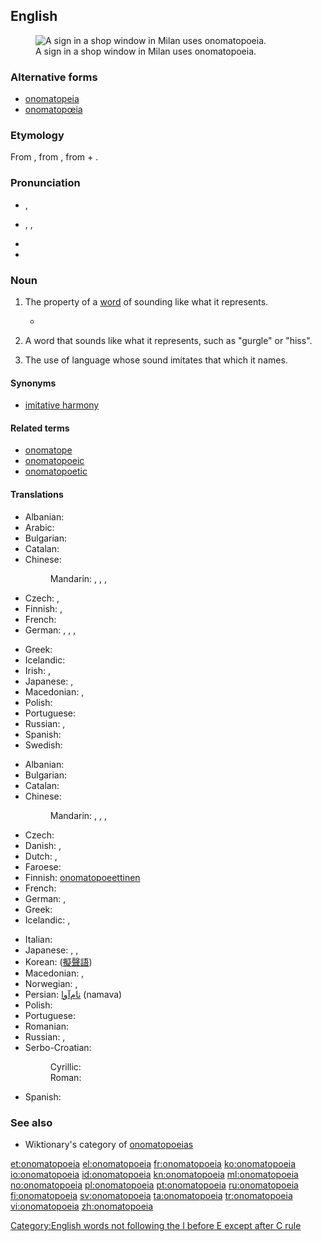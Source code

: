 {{also|onomatopœia}}
==English==
{{was wotd|2006|April|10}}
{{wikipedia}}
[[Image:Clocks no tic tac.JPG|thumb|right|A sign in a shop window in Milan uses onomatopoeia.]]

===Alternative forms===
* [[onomatopeia]]
* [[onomatopœia]]

===Etymology===
From {{etyl|grc|en}} {{term|ὀνοματοποιία|sc=polytonic|tr=onomatopoiia||the coining of a word in imitation of a sound|lang=grc}}, from {{term|ὀνοματοποιέω|sc=polytonic|tr=onomatopoieo||to coin names|lang=grc}}, from {{term|ὄνομα|sc=polytonic|tr=onoma||name|lang=grc}} + {{term|ποιέω|sc=polytonic|tr=poieo||to make, to do, to produce|lang=grc}}.

===Pronunciation===
* {{a|RP}} {{IPA|/ˌɒnəˌmætəˈpiə/}}, {{X-SAMPA|/%Qn@%m{t@"pi@/}}
* {{a|US}} {{enPR|än'ə-măt'ə-pēʹə ''or'' än'ə-mät'ə-pēʹə}}, {{IPA|/ˌɑːnəˌmætəˈpiə/|/ˌɑːnəˌmɑːtəˈpiə/}}, {{X-SAMPA|/%A:n@%m{t@"pi@/|/%A:n@%mA:t@"pi@/}}
* {{audio|en-us-onomatopoeia.ogg|Audio (US)}}
* {{rhymes|iə}}

===Noun===
{{en-noun|s|pl2=onomatopoeiae|-}}

# {{uncountable}} The property of a [[word]] of sounding like what it represents.
#* {{quote-book
|year= 1553
|year_published= 1909
|author= [[w:Thomas Wilson (rhetorician)|Thomas Wilson]], {{w|Desiderius Erasmus}}
|by= 
|title= Arte of Rhetorique
|url= http://books.google.com/books?id=6p0xbOGIz2MC&pg=PA173
|original= 
|chapter= 
|section= 
|isbn= 
|edition= 
|publisher= Clarendon Press
|location= Oxford
|editor= 
|volume= 
|page= 
|passage= A woorde making called of the Grecians '''''Onomatapoia''''', is when wee make wordes of our owne minde, such as bee derived from the nature of things. 
}}
# {{countable}} A word that sounds like what it represents, such as "gurgle" or "hiss".
# {{uncountable|rhetoric}} The use of language whose sound imitates that which it names.

====Synonyms====
* [[imitative harmony]]

====Related terms====
* [[onomatope]]
* [[onomatopoeic]]
* [[onomatopoetic]]

====Translations====
{{trans-top|property of a word of sounding like what it represents}}
* Albanian: {{t-|sq|onomatope}}
* Arabic: {{t-|ar|محاكاة صوتية|f|tr=muHākāa Sawtiyya}}
* Bulgarian: {{t+|bg|ономатопея|f|tr=onomatopeja}}
* Catalan: {{t-|ca|onomatopeia|f}}
* Chinese:
*: Mandarin: {{t|cmn|象聲|sc=Hani}},  {{t|cmn|象声|tr=xiàngshēng|sc=Hani}},  {{t|cmn|擬聲|sc=Hani}},  {{t|cmn|拟声|tr=nǐshēng|sc=Hani}}
* Czech: {{t-|cs|onomatopoie|f}}, {{t-|cs|zvukomalba|f}}
* Finnish: {{t-|fi|onomatopoeettisuus}},  {{t+|fi|onomatopoesia}}
* French: {{t+|fr|onomatopée|f}}
* German: {{t-|de|Onomatopoese|f}}, {{t+|de|Onomatopöie|f}},  {{t+|de|Lautmalerei}},  {{t-|de|Schallnachahmung|f}}
{{trans-mid}}
* Greek: {{t+|el|ονοματοποιία|f|tr=onomatopoiía|sc=Grek}}
* Icelandic: {{t+|is|hljóðgerving|f}}
* Irish: {{t-|ga|onamataipé|f}}, {{t-|ga|fuaimfhoclaíocht|f}}
* Japanese: {{t-|ja|擬音|tr=ぎおん, gion}},  {{t-|ja|擬声|tr=ぎせい, gisei}}
* Macedonian: {{t-|mk|ономатопеја|f|tr=onomatopéja}},  {{t-|mk|подражавање|n|tr=podražávanje}}
* Polish: {{t+|pl|onomatopeja|f}}
* Portuguese: {{t+|pt|onomatopeia|f}}
* Russian: {{t+|ru|звукоподражание|n|tr=zvukopodražánije}},  {{t+|ru|ономатопея|f|tr=onomatopéja}}
* Spanish: {{t+|es|onomatopeya|f}}
* Swedish: {{t+|sv|onomatopoetikon}}
{{trans-bottom}}

{{trans-top|word that sounds like what it represents}}
* Albanian: {{t-|sq|onomatopeik}}
* Bulgarian: {{t+|bg|ономатопея|f}}
* Catalan: {{t-|ca|onomatopeia|f}}
* Chinese:
*: Mandarin: {{t|cmn|象聲詞|sc=Hani}},  {{t|cmn|象声词|tr=xiàngshēngcí|sc=Hani}}, {{t|cmn|擬聲語|sc=Hani}},  {{t|cmn|拟声语|tr=nǐshēngyǔ|sc=Hani}}
* Czech: {{t-|cs|onomatopoion|n}}
* Danish: {{t+|da|onomatopoietikon}}, {{t+|da|lydord}}
* Dutch: {{t+|nl|onomatopee|f}}, {{t+|nl|klanknabootsing|f}}
* Faroese: {{t-|fo|ljóðorð|n}}
* Finnish: [[onomatopoeettinen#Finnish|onomatopoeettinen]] {{t+|fi|sana}}
* French: {{t+|fr|onomatopée|f}}
* German: {{t-|de|Onomatopoese|f}}, {{t+|de|Onomatopöie|f}}
* Greek: {{t+|el|ονοματοποιία|f|tr=onomatopoiía|sc=Grek}}
* Icelandic: {{t-|is|hljóðlíkingarorð|n}}, {{t+|is|hljóðgervingur|m}}
{{trans-mid}}
* Italian: {{t+|it|onomatopea}}
* Japanese: {{t-|ja|擬音語|tr=ぎおんご, giongo}},  {{t-|ja|擬声語|tr=ぎせいご, giseigo}}, {{t+|ja|オノマトペ|tr=onomatope|sc=Jpan}}
* Korean: {{t+|ko|의성어|tr=eui-seong-eo|sc=Hang}} ([[擬聲語]])
* Macedonian: {{t-|mk|ономатопеја|f|tr=onomatopéja}},  {{t-|mk|подражавање|n|tr=podražávanje}}
* Norwegian: {{t-|no|lydord}},  {{t+|no|onomatopoetikon}}
* Persian: [[نام‌آوا]] (namava)
* Polish: {{t+|pl|onomatopeja|f}}
* Portuguese: {{t+|pt|onomatopeia}}
* Romanian: {{t+|ro|onomatopee|f}}
* Russian: {{t+|ru|звукоподражание|n|tr=zvukopodražánije}},  {{t+|ru|ономатопея|f|tr=onomatopéja}}
* Serbo-Croatian:
*: Cyrillic: {{t-|sh|ономатопеја|f|alt=ономатопе́ја|sc=Cyrl}}
*: Roman: {{t-|sh|onomatopeja|f|alt=onomatopéja}}
* Spanish: {{t+|es|onomatopeya}}
{{trans-bottom}}

===See also===
* Wiktionary's category of [[:Category:Onomatopoeia|onomatopoeias]]

[[Category:English words not following the I before E except after C rule]]

[[et:onomatopoeia]]
[[el:onomatopoeia]]
[[fr:onomatopoeia]]
[[ko:onomatopoeia]]
[[io:onomatopoeia]]
[[id:onomatopoeia]]
[[kn:onomatopoeia]]
[[ml:onomatopoeia]]
[[no:onomatopoeia]]
[[pl:onomatopoeia]]
[[pt:onomatopoeia]]
[[ru:onomatopoeia]]
[[fi:onomatopoeia]]
[[sv:onomatopoeia]]
[[ta:onomatopoeia]]
[[tr:onomatopoeia]]
[[vi:onomatopoeia]]
[[zh:onomatopoeia]]